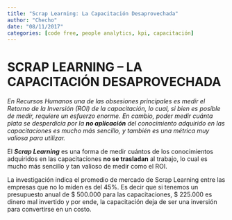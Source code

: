 ```yaml
---
title: "Scrap Learning: La Capacitación Desaprovechada"
author: "Checho"
date: "08/11/2017"
categories: [code free, people analytics, kpi, capacitación]
---
```


# **SCRAP LEARNING -- LA CAPACITACIÓN  DESAPROVECHADA**

*En Recursos Humanos una de las obsesiones principales es medir el Retorno de la Inversión (ROI) de la capacitación, lo cual, si bien es posible de medir, requiere un esfuerzo enorme. En cambio, poder medir cuánta plata se desperdicia por la **no aplicación** del conocimiento adquirido en las capacitaciones es mucho más sencillo, y también es una métrica muy valiosa para utilizar.*

El ***Scrap Learning*** es una forma de medir cuántos de los conocimientos adquiridos en las capacitaciones **no se trasladan** al trabajo, lo cual es mucho más sencillo y tan valioso de medir como el ROI.

La investigación indica el promedio de mercado de Scrap Learning entre las empresas que no lo miden es del 45%. Es decir que si tenemos un presupuesto anual de \$ 500.000 para las capacitaciones, \$ 225.000 es dinero mal invertido y por ende, la capacitación deja de ser una inversión para convertirse en un costo.
